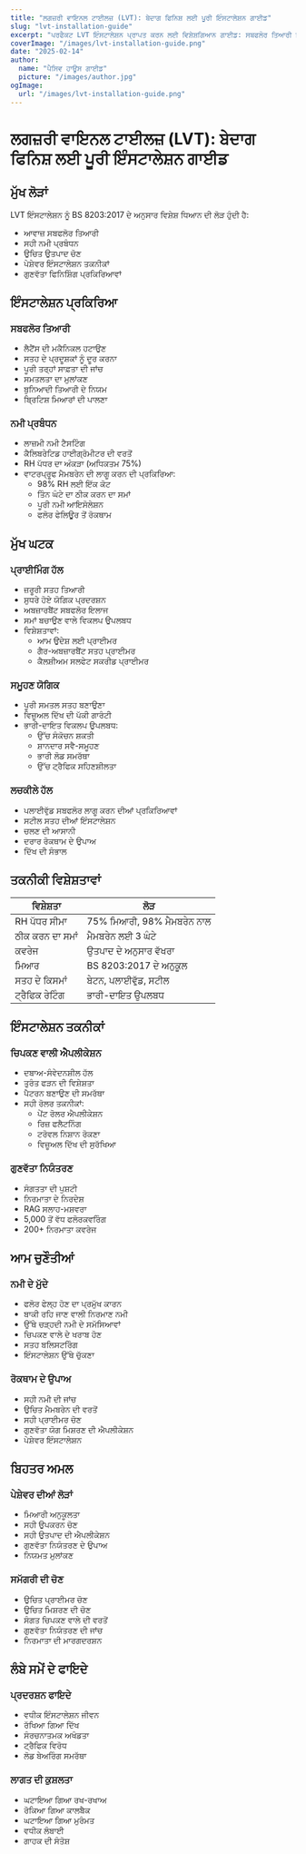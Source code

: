 ```yaml
---
title: "ਲਗਜ਼ਰੀ ਵਾਇਨਲ ਟਾਈਲਜ਼ (LVT): ਬੇਦਾਗ ਫਿਨਿਸ਼ ਲਈ ਪੂਰੀ ਇੰਸਟਾਲੇਸ਼ਨ ਗਾਈਡ"
slug: "lvt-installation-guide"
excerpt: "ਪਰਫੈਕਟ LVT ਇੰਸਟਾਲੇਸ਼ਨ ਪ੍ਰਾਪਤ ਕਰਨ ਲਈ ਵਿਸ਼ੇਸ਼ਗਿਆਨ ਗਾਈਡ: ਸਬਫਲੋਰ ਤਿਆਰੀ ਤੋਂ ਲੈ ਕੇ ਆਖਰੀ ਫਿਨਿਸ਼ਿੰਗ ਤੱਕ, ਲੰਬੇ ਨਤੀਜੇ ਲਈ BS 8203:2017 ਮਿਆਰਾਂ ਦੇ ਅਨੁਸਾਰ।"
coverImage: "/images/lvt-installation-guide.png"
date: "2025-02-14"
author:
  name: "ਪੈਸਿਵ ਹਾਊਸ ਗਾਈਡ"
  picture: "/images/author.jpg"
ogImage:
  url: "/images/lvt-installation-guide.png"
---
```


# ਲਗਜ਼ਰੀ ਵਾਇਨਲ ਟਾਈਲਜ਼ (LVT): ਬੇਦਾਗ ਫਿਨਿਸ਼ ਲਈ ਪੂਰੀ ਇੰਸਟਾਲੇਸ਼ਨ ਗਾਈਡ

## ਮੁੱਖ ਲੋੜਾਂ

LVT ਇੰਸਟਾਲੇਸ਼ਨ ਨੂੰ BS 8203:2017 ਦੇ ਅਨੁਸਾਰ ਵਿਸ਼ੇਸ਼ ਧਿਆਨ ਦੀ ਲੋੜ ਹੁੰਦੀ ਹੈ:

- ਆਵਾਜ਼ ਸਬਫਲੋਰ ਤਿਆਰੀ
- ਸਹੀ ਨਮੀ ਪ੍ਰਬੰਧਨ
- ਉਚਿਤ ਉਤਪਾਦ ਚੋਣ
- ਪੇਸ਼ੇਵਰ ਇੰਸਟਾਲੇਸ਼ਨ ਤਕਨੀਕਾਂ
- ਗੁਣਵੱਤਾ ਫਿਨਿਸ਼ਿੰਗ ਪ੍ਰਕਿਰਿਆਵਾਂ

## ਇੰਸਟਾਲੇਸ਼ਨ ਪ੍ਰਕਿਰਿਆ

### ਸਬਫਲੋਰ ਤਿਆਰੀ
- ਲੈਟੈਂਸ ਦੀ ਮਕੈਨਿਕਲ ਹਟਾਉਣ
- ਸਤਹ ਦੇ ਪ੍ਰਦੂਸ਼ਕਾਂ ਨੂੰ ਦੂਰ ਕਰਨਾ
- ਪੂਰੀ ਤਰ੍ਹਾਂ ਸਾਫ਼ਤਾ ਦੀ ਜਾਂਚ
- ਸਮਤਲਤਾ ਦਾ ਮੁਲਾਂਕਣ
- ਬੁਨਿਆਦੀ ਤਿਆਰੀ ਦੇ ਨਿਯਮ
- ਬ੍ਰਿਟਿਸ਼ ਮਿਆਰਾਂ ਦੀ ਪਾਲਣਾ

### ਨਮੀ ਪ੍ਰਬੰਧਨ
- ਲਾਜ਼ਮੀ ਨਮੀ ਟੈਸਟਿੰਗ
- ਕੈਲਿਬਰੇਟਿਡ ਹਾਈਗ੍ਰੋਮੀਟਰ ਦੀ ਵਰਤੋਂ
- RH ਪੱਧਰ ਦਾ ਅੰਕੜਾ (ਅਧਿਕਤਮ 75%)
- ਵਾਟਰਪ੍ਰੂਫ ਮੈਮਬਰੇਨ ਦੀ ਲਾਗੂ ਕਰਨ ਦੀ ਪ੍ਰਕਿਰਿਆ:
  - 98% RH ਲਈ ਇੱਕ ਕੋਟ
  - ਤਿੰਨ ਘੰਟੇ ਦਾ ਠੀਕ ਕਰਨ ਦਾ ਸਮਾਂ
  - ਪੂਰੀ ਨਮੀ ਆਇਸੋਲੇਸ਼ਨ
  - ਫਲੋਰ ਫੇਲਿਊਰ ਤੋਂ ਰੋਕਥਾਮ

## ਮੁੱਖ ਘਟਕ

### ਪ੍ਰਾਈਮਿੰਗ ਹੱਲ
- ਜ਼ਰੂਰੀ ਸਤਹ ਤਿਆਰੀ
- ਸੁਧਰੇ ਹੋਏ ਯੋਗਿਕ ਪ੍ਰਦਰਸ਼ਨ
- ਅਬਜ਼ਾਰਬੈਂਟ ਸਬਫਲੋਰ ਇਲਾਜ
- ਸਮਾਂ ਬਚਾਉਣ ਵਾਲੇ ਵਿਕਲਪ ਉਪਲਬਧ
- ਵਿਸ਼ੇਸ਼ਤਾਵਾਂ:
  - ਆਮ ਉਦੇਸ਼ ਲਈ ਪ੍ਰਾਈਮਰ
  - ਗੈਰ-ਅਬਜ਼ਾਰਬੈਂਟ ਸਤਹ ਪ੍ਰਾਈਮਰ
  - ਕੈਲਸ਼ੀਅਮ ਸਲਫੇਟ ਸਕਰੀਡ ਪ੍ਰਾਈਮਰ

### ਸਮੂਹਣ ਯੋਗਿਕ
- ਪੂਰੀ ਸਮਤਲ ਸਤਹ ਬਣਾਉਣਾ
- ਵਿਜ਼ੂਅਲ ਦਿੱਖ ਦੀ ਪੱਕੀ ਗਾਰੰਟੀ
- ਭਾਰੀ-ਦਾਇਤ ਵਿਕਲਪ ਉਪਲਬਧ:
  - ਉੱਚ ਸੰਕੋਚਨ ਸ਼ਕਤੀ
  - ਸ਼ਾਨਦਾਰ ਸਵੈ-ਸਮੂਹਣ
  - ਭਾਰੀ ਲੋਡ ਸਮਰੱਥਾ
  - ਉੱਚ ਟ੍ਰੈਫਿਕ ਸਹਿਣਸ਼ੀਲਤਾ

### ਲਚਕੀਲੇ ਹੱਲ
- ਪਲਾਈਵੁੱਡ ਸਬਫਲੋਰ ਲਾਗੂ ਕਰਨ ਦੀਆਂ ਪ੍ਰਕਿਰਿਆਵਾਂ
- ਸਟੀਲ ਸਤਹ ਦੀਆਂ ਇੰਸਟਾਲੇਸ਼ਨ
- ਚਲਣ ਦੀ ਆਸਾਨੀ
- ਦਰਾਰ ਰੋਕਥਾਮ ਦੇ ਉਪਾਅ
- ਦਿੱਖ ਦੀ ਸੰਭਾਲ

## ਤਕਨੀਕੀ ਵਿਸ਼ੇਸ਼ਤਾਵਾਂ

| ਵਿਸ਼ੇਸ਼ਤਾ | ਲੋੜ |
|---------|-------------|
| RH ਪੱਧਰ ਸੀਮਾ | 75% ਮਿਆਰੀ, 98% ਮੈਮਬਰੇਨ ਨਾਲ |
| ਠੀਕ ਕਰਨ ਦਾ ਸਮਾਂ | ਮੈਮਬਰੇਨ ਲਈ 3 ਘੰਟੇ |
| ਕਵਰੇਜ | ਉਤਪਾਦ ਦੇ ਅਨੁਸਾਰ ਵੱਖਰਾ |
| ਮਿਆਰ | BS 8203:2017 ਦੇ ਅਨੁਕੂਲ |
| ਸਤਹ ਦੇ ਕਿਸਮਾਂ | ਬੇਟਨ, ਪਲਾਈਵੁੱਡ, ਸਟੀਲ |
| ਟ੍ਰੈਫਿਕ ਰੇਟਿੰਗ | ਭਾਰੀ-ਦਾਇਤ ਉਪਲਬਧ |

## ਇੰਸਟਾਲੇਸ਼ਨ ਤਕਨੀਕਾਂ

### ਚਿਪਕਣ ਵਾਲੀ ਐਪਲੀਕੇਸ਼ਨ
- ਦਬਾਅ-ਸੰਵੇਦਨਸ਼ੀਲ ਹੱਲ
- ਤੁਰੰਤ ਫੜਨ ਦੀ ਵਿਸ਼ੇਸ਼ਤਾ
- ਪੈਟਰਨ ਬਣਾਉਣ ਦੀ ਸਮਰੱਥਾ
- ਸਹੀ ਰੋਲਰ ਤਕਨੀਕਾਂ:
  - ਪੇਂਟ ਰੋਲਰ ਐਪਲੀਕੇਸ਼ਨ
  - ਰਿਜ਼ ਫਲੈਟਨਿੰਗ
  - ਟਰੋਵਲ ਨਿਸ਼ਾਨ ਰੋਕਣਾ
  - ਵਿਜ਼ੂਅਲ ਦਿੱਖ ਦੀ ਸੁਰੱਖਿਆ

### ਗੁਣਵੱਤਾ ਨਿਯੰਤਰਣ
- ਸੰਗਤਤਾ ਦੀ ਪੁਸ਼ਟੀ
- ਨਿਰਮਾਤਾ ਦੇ ਨਿਰਦੇਸ਼
- RAG ਸਲਾਹ-ਮਸ਼ਵਰਾ
- 5,000 ਤੋਂ ਵੱਧ ਫਲੋਰਕਵਰਿੰਗ
- 200+ ਨਿਰਮਾਤਾ ਕਵਰੇਜ

## ਆਮ ਚੁਣੌਤੀਆਂ

### ਨਮੀ ਦੇ ਮੁੱਦੇ
- ਫਲੋਰ ਫੇਲ੍ਹ ਹੋਣ ਦਾ ਪ੍ਰਮੁੱਖ ਕਾਰਨ
- ਬਾਕੀ ਰਹਿ ਜਾਣ ਵਾਲੀ ਨਿਰਮਾਣ ਨਮੀ
- ਉੱਥੇ ਚੜ੍ਹਦੀ ਨਮੀ ਦੇ ਸਮੱਸਿਆਵਾਂ
- ਚਿਪਕਣ ਵਾਲੇ ਦੇ ਖਰਾਬ ਹੋਣ
- ਸਤਹ ਬਲਿਸਟਰਿੰਗ
- ਇੰਸਟਾਲੇਸ਼ਨ ਉੱਥੇ ਚੁੱਕਣਾ

### ਰੋਕਥਾਮ ਦੇ ਉਪਾਅ
- ਸਹੀ ਨਮੀ ਦੀ ਜਾਂਚ
- ਉਚਿਤ ਮੈਮਬਰੇਨ ਦੀ ਵਰਤੋਂ
- ਸਹੀ ਪ੍ਰਾਈਮਰ ਚੋਣ
- ਗੁਣਵੱਤਾ ਯੋਗ ਮਿਸ਼ਰਣ ਦੀ ਐਪਲੀਕੇਸ਼ਨ
- ਪੇਸ਼ੇਵਰ ਇੰਸਟਾਲੇਸ਼ਨ

## ਬਿਹਤਰ ਅਮਲ

### ਪੇਸ਼ੇਵਰ ਦੀਆਂ ਲੋੜਾਂ
- ਮਿਆਰੀ ਅਨੁਕੂਲਤਾ
- ਸਹੀ ਉਪਕਰਨ ਚੋਣ
- ਸਹੀ ਉਤਪਾਦ ਦੀ ਐਪਲੀਕੇਸ਼ਨ
- ਗੁਣਵੱਤਾ ਨਿਯੰਤਰਣ ਦੇ ਉਪਾਅ
- ਨਿਯਮਤ ਮੁਲਾਂਕਣ

### ਸਮੱਗਰੀ ਦੀ ਚੋਣ
- ਉਚਿਤ ਪ੍ਰਾਈਮਰ ਚੋਣ
- ਉਚਿਤ ਮਿਸ਼ਰਣ ਦੀ ਚੋਣ
- ਸੰਗਤ ਚਿਪਕਣ ਵਾਲੇ ਦੀ ਵਰਤੋਂ
- ਗੁਣਵੱਤਾ ਨਿਯੰਤਰਣ ਦੀ ਜਾਂਚ
- ਨਿਰਮਾਤਾ ਦੀ ਮਾਰਗਦਰਸ਼ਨ

## ਲੰਬੇ ਸਮੇਂ ਦੇ ਫਾਇਦੇ

### ਪ੍ਰਦਰਸ਼ਨ ਫਾਇਦੇ
- ਵਧੀਕ ਇੰਸਟਾਲੇਸ਼ਨ ਜੀਵਨ
- ਰੱਖਿਆ ਗਿਆ ਦਿੱਖ
- ਸੰਰਚਨਾਤਮਕ ਅਖੰਡਤਾ
- ਟ੍ਰੈਫਿਕ ਵਿਰੋਧ
- ਲੋਡ ਬੇਅਰਿੰਗ ਸਮਰੱਥਾ

### ਲਾਗਤ ਦੀ ਕੁਸ਼ਲਤਾ
- ਘਟਾਇਆ ਗਿਆ ਰਖ-ਰਖਾਅ
- ਰੋਕਿਆ ਗਿਆ ਕਾਲਬੈਕ
- ਘਟਾਇਆ ਗਿਆ ਮੁਰੰਮਤ
- ਵਧੀਕ ਲੰਬਾਈ
- ਗਾਹਕ ਦੀ ਸੰਤੋਸ਼